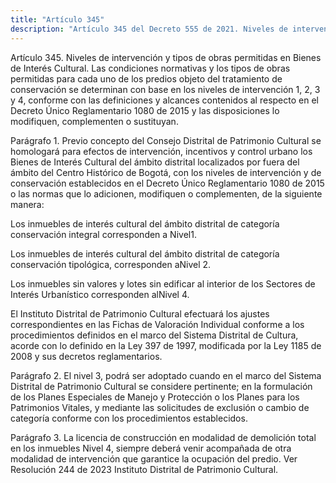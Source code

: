 ```yaml
---
title: "Artículo 345"
description: "Artículo 345 del Decreto 555 de 2021. Niveles de intervención y tipos de obras permitidas en Bienes de Interés Cultural."
---
```


Artículo 345. Niveles de intervención y tipos de obras permitidas en Bienes de Interés Cultural. Las condiciones normativas y los tipos de obras permitidas para cada uno de los predios objeto del tratamiento de conservación se determinan con base en los niveles de intervención 1, 2, 3 y 4, conforme con las definiciones y alcances contenidos al respecto en el Decreto Único Reglamentario 1080 de 2015 y las disposiciones lo modifiquen, complementen o sustituyan.
 
Parágrafo 1. Previo concepto del Consejo Distrital de Patrimonio Cultural se homologará para efectos de intervención, incentivos y control urbano los Bienes de Interés Cultural del ámbito distrital localizados por fuera del ámbito del Centro Histórico de Bogotá, con los niveles de intervención y de conservación establecidos en el Decreto Único Reglamentario 1080 de 2015 o las normas que lo adicionen, modifiquen o complementen, de la siguiente manera:
 
Los inmuebles de interés cultural del ámbito distrital de categoría conservación integral corresponden a Nivel1.
 
Los inmuebles de interés cultural del ámbito distrital de categoría conservación tipológica, corresponden aNivel 2.
  
Los inmuebles sin valores y lotes sin edificar al interior de los Sectores de Interés Urbanístico corresponden alNivel 4.
 
El Instituto Distrital de Patrimonio Cultural efectuará los ajustes correspondientes en las Fichas de Valoración Individual conforme a los procedimientos definidos en el marco del Sistema Distrital de Cultura, acorde con lo definido en la Ley 397 de 1997, modificada por la Ley 1185 de 2008 y sus decretos reglamentarios.
 
Parágrafo 2. El nivel 3, podrá ser adoptado cuando en el marco del Sistema Distrital de Patrimonio Cultural se considere pertinente; en la formulación de los Planes Especiales de Manejo y Protección o los Planes para los Patrimonios Vitales, y mediante las solicitudes de exclusión o cambio de categoría conforme con los procedimientos establecidos.
 
Parágrafo 3. La licencia de construcción en modalidad de demolición total en los inmuebles Nivel 4, siempre deberá venir acompañada de otra modalidad de intervención que garantice la ocupación del predio.
Ver Resolución 244 de 2023 Instituto Distrital de Patrimonio Cultural.